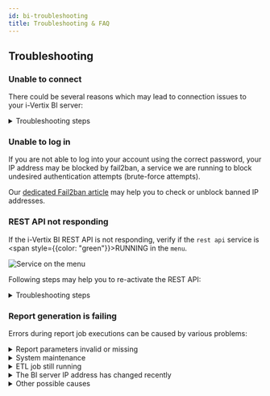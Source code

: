 ```yaml
---
id: bi-troubleshooting
title: Troubleshooting & FAQ
---
```



## Troubleshooting

### Unable to connect

There could be several reasons which may lead to connection issues to your i-Vertix BI server:

<details>
<summary>Troubleshooting steps</summary>

1. Make sure the virtual machine is running
2. Make sure your firewall is not blocking requests to the server
3. Verify the current ip address and dns settings configured on the server (visible on the `menu`)
4. Check the system logs to find any problematic logs regarding connection
5. Verify if SSH is running (`systemctl status sshd`) - start/restart the ssh daemon with `systemctl restart sshd`
6. Restart the server (`menu` option `2) Reboot i-Vertix BI`)

</details>

### Unable to log in

If you are not able to log into your account using the correct password, your IP address may be blocked by fail2ban, a service we are running to block undesired authentication attempts (brute-force attempts).

Our [dedicated Fail2ban article](../installation/security-aspects/fail2ban) may help you to check or unblock banned IP addresses.

### REST API not responding

If the i-Vertix BI REST API is not responding, verify if the `rest api` service is <span style={{color: "green"}}>RUNNING</span> in the `menu`.

![Service on the menu](../assets/bi/menu_services.png)

Following steps may help you to re-activate the REST API:

<details>
<summary>Troubleshooting steps</summary>

1. Restart the REST API service from the `menu` by entering option `4) Restart i-Vertix BI services` and option `1) rest api`
2. Check the API logs from the `menu` by entering option `7) Logs` and option `2) i-VERTIX BI rest api`
    1. Make sure your the backend server is starting on **Port 3000** using **HTTPS**
        - if the server was not started on port 3000, set the port to `3000` in file `/usr/share/ivertix-bi/backend/.env`
        - if the server was not started using HTTPS, the local SSL certificate was probably not found.
        The local certificate named `bi-backend.crt` should be located in `/etc/pki/tls/certs`.
        If the certificate does not exist you can re-run the setup program from the `menu` by entering option `9) Setup i-Vertix BI services`.
        A new certificate should be generated.
    2. Check for other errors in the log - if any errors are display in the api log, please contact our [Support team](mailto:support@i-vertix.com) and
    provide all relevant information including the complete log file located in `/var/log/ivertix-bi/backend/ivertix-bi-backend.log`.

</details>

### Report generation is failing

Errors during report job executions can be caused by various problems:

<details>
<summary>Report parameters invalid or missing</summary>

It is possible that some newly added required report parameters are missing after an update of the used report template was performed in the `Report Store`.

:::tipSolution

Edit the failing report job and insert the newly added required report parameters to get your job up and running again

:::

</details>

<details>
<summary>System maintenance</summary>

Report jobs are suspended during a system maintenance. You can verify the current maintenance status under `Administration -> i-Vertix -> Business Intelligence` on the `Maintenance` tab.

<details>
<summary><ImageCounter>1</ImageCounter> Maintenance status</summary>

![Maintenance](../assets/bi/settings_maintenance.png)

</details>

A red power icon indicates that the maintenance is *not activated*, a green icon indicates that the maintenance mode is *activated*.

:::caution

Please beware that **deactivating** the maintenance status during an actual system update can lead to **inconsistent** or **suddenly aborted report job executions**
as well as a **severe data warehouse inconsistency**.

:::

:::tipSolution

*Deactivate* the system maintenance by clicking the green power button **after the system is no longer under maintenance. 

:::

</details>

<details>
<summary>ETL job still running</summary>

It is also possible that the daily etl sync-job is still running. You can verify the current etl job status under
`Administration -> i-Vertix -> Business Intelligence` on the `Maintenance` tab.

<details>
<summary><ImageCounter>2</ImageCounter> ETL Job Running & <ImageCounter>6</ImageCounter> ETL Job History</summary>

![Maintenance](../assets/bi/settings_maintenance.png)

</details>

If the ETL job is still running, you should also see a new, currently loading entry in the *ETL Job History* <ImageCounter>6</ImageCounter>,
indicating when the ETL job was started and how many days are synced.

:::note

Syncing one day of data takes approximately ~10-40 minutes. The execution time highly depends on the size of the
monitoring system and the hardware resources of the i-Vertix BI server.

:::

If the ETL job is taking longer as expected (*\<amount of days synced\>* \* 30 (\*estimated minutes for one day\*)) you should check the ETL log files on the i-Vertix BI server. 
You can open them from the `menu` when entering option `7) Logs` and option `4) i-VERTIX BI ETL (latest)`.

If you are encountering any errors in the log, please consider contacting our [Support team](mailto:support@i-vertix.com)
and provide all relevant information including the log files located in `/var/log/ivertix-bi/etl/`.

</details>

<details>
<summary>The BI server IP address has changed recently</summary>

If the i-Vertix BI server address has changed recently it is necessary to set the new IP address also in the monitoring module settings.
After the ip address was updated on the settings, it is also required to re-create the database connection profile to ensure that the daily
ETL job is able to sync data from the monitoring server to the data warehouse on the i-Vertix BI system.

You can find more information in our dedicated [Connection-Settings](./bi-settings#-re-create-connection-profile) documentation.

</details>

<details>
<summary>Other possible causes</summary>

If you expect reports to be generated by a scheduled job, but no reports were generated and you can find **no history item**
in the report history for the report, following problems could have occurred:

1. The i-Vertix BI API is not responding (indicated by errors containing `i-Vertix BI API: Idle timeout reached`)
2. The gorgone service is encountering a problem
3. The monitoring license is no longer valid
4. There is no space left on the i-Vertix BI server
5. The i-Vertix BI server's database is encountering a problem
6. The i-Vertix BI report engine is not running

:::note

Most of the above problems can be verified by checking the monitored services in your monitoring system.

:::

:::tipSolution

The following solutions can be applied to the above mentioned problems:

1. [Troubleshoot the i-Vertix BI API](./bi-troubleshooting#rest-api-not-responding)
2. Restart the gorgone service on the monitoring central server with `systemctl restart gorgoned`
3. Contact our [Sales Team](mailto:sales@i-vertix.com)
4. Allocate and mount more disk space to the i-Vertix BI server
5. Try to restart the mariadb service on the i-Vertix BI server by entering option `4) Restart i-Vertix BI services` and option `4) mariadb` from the `menu`.
If the problem still persists after the restart, consider contacting our [Support team](mailto:support@i-vertix.com) with all relevant information
6. Try to restart the report engine service on the i-Vertix BI server by entering option `4) Restart i-Vertix BI services` and option `4) report engine` from the `menu`.
If the problem still persists after the restart, consider contacting our [Support team](mailto:support@i-vertix.com) with all relevant information including the
log files located in `/var/log/ivertix-bi/report-engine/engine/`

:::

</details>
